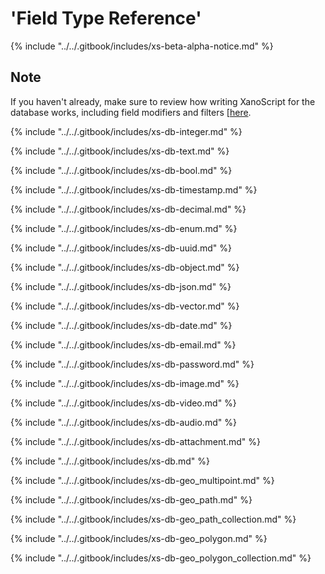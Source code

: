 # 'Field Type Reference'

{% include "../../.gitbook/includes/xs-beta-alpha-notice.md" %}

<Success>

## Note

If you haven't already, make sure to review how writing XanoScript for the database works, including field modifiers and filters [[here](./).

</Success>

{% include "../../.gitbook/includes/xs-db-integer.md" %}

{% include "../../.gitbook/includes/xs-db-text.md" %}

{% include "../../.gitbook/includes/xs-db-bool.md" %}

{% include "../../.gitbook/includes/xs-db-timestamp.md" %}

{% include "../../.gitbook/includes/xs-db-decimal.md" %}

{% include "../../.gitbook/includes/xs-db-enum.md" %}

{% include "../../.gitbook/includes/xs-db-uuid.md" %}

{% include "../../.gitbook/includes/xs-db-object.md" %}

{% include "../../.gitbook/includes/xs-db-json.md" %}

{% include "../../.gitbook/includes/xs-db-vector.md" %}

{% include "../../.gitbook/includes/xs-db-date.md" %}

{% include "../../.gitbook/includes/xs-db-email.md" %}

{% include "../../.gitbook/includes/xs-db-password.md" %}

{% include "../../.gitbook/includes/xs-db-image.md" %}

{% include "../../.gitbook/includes/xs-db-video.md" %}

{% include "../../.gitbook/includes/xs-db-audio.md" %}

{% include "../../.gitbook/includes/xs-db-attachment.md" %}

{% include "../../.gitbook/includes/xs-db.md" %}

{% include "../../.gitbook/includes/xs-db-geo_multipoint.md" %}

{% include "../../.gitbook/includes/xs-db-geo_path.md" %}

{% include "../../.gitbook/includes/xs-db-geo_path_collection.md" %}

{% include "../../.gitbook/includes/xs-db-geo_polygon.md" %}

{% include "../../.gitbook/includes/xs-db-geo_polygon_collection.md" %}
